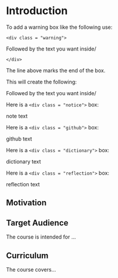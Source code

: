 # Introduction

To add a warning box like the following use:

`<div class = "warning">`

Followed by the text you want inside/

`</div>`

The line above marks the end of the box.

This will create the following:

::: warning
Followed by the text you want inside/
:::

Here is a `<div class = "notice">` box:

::: notice
note text
:::

Here is a `<div class = "github">` box:

::: github
github text
:::

Here is a `<div class = "dictionary">` box:

::: dictionary
dictionary text
:::

Here is a `<div class = "reflection">` box:

::: reflection
reflection text
:::

## Motivation



## Target Audience

The course is intended for ...

## Curriculum

The course covers...
